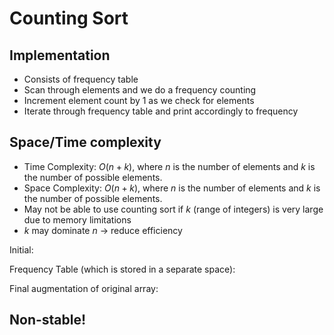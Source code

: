 # Counting Sort

## Implementation

- Consists of frequency table
- Scan through elements and we do a frequency counting
- Increment element count by 1 as we check for elements
- Iterate through frequency table and print accordingly to frequency


## Space/Time complexity

- Time Complexity: $O(n+k)$, where *n* is the number of elements and *k* is the number of possible elements.
- Space Complexity: $O(n+k)$, where *n* is the number of elements and *k* is the number of possible elements.
- May not be able to use counting sort if $k$ (range of integers) is very large due to memory limitations
- $k$ may dominate $n$ → reduce efficiency

Initial:

Frequency Table (which is stored in a separate space):

Final augmentation of original array:

## Non-stable!